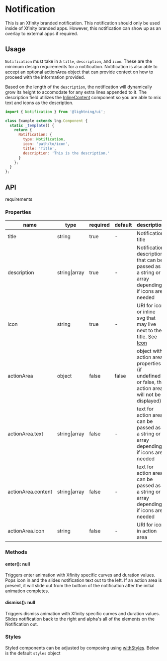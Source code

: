 
# Notification

This is an Xfinity branded notification. This notification should only be used inside of Xfinity branded apps. However, this notification can show up as an overlay to external apps if required.

## Usage

`Notification` must take in a `title`, `description`, and `icon`. These are the minimum design requirements for a notification. Notification is also able to accept an optional actionArea object that can provide context on how to proceed with the information provided.

Based on the length of the `description`, the notification will dynamically grow its height to accomodate for any extra lines appended to it. The description field utilizes the [InlineContent](?path=/docs/inlinecontent--basic) component so you are able to mix text and icons as the description.

```js
import { Notification } from '@lightning/ui';

class Example extends lng.Component {
  static _template() {
    return {
      Notification: {
        type: Notification,
        icon: 'path/to/icon',
        title: 'Title',
        description: 'This is the description.'
      }
    };
  }
};
```

<Canvas>
  <Story id="patterns-notification--basic" />
</Canvas>

## API
requirements
### Properties

name|type|required|default|description
--|--|--|--|--
title|string|true|-|Notification title
description|string\|array|true|-|Notification description that can be passed as a string or array depending if icons are needed
icon|string|true|-|URI for icon or inline svg that may live next to the title. See <a href="?path=/docs/icon--basic">Icon</a>
actionArea|object|false|false|object with action area properties (if undefined or false, the action area will not be displayed)
actionArea.text|string\|array|false|-|text for action area can be passed as a string or array depending if icons are needed
actionArea.content|string\|array|false|-|text for action area can be passed as a string or array depending if icons are needed
actionArea.icon|string|false|-|URI for icon in action area

### Methods

#### enter(): null

Triggers enter animation with Xfinity specific curves and duration values. Pops icon in and the slides notification text out to the left. If an action area is present, it will slide out from the bottom of the notification after the initial animation completes.

#### dismiss(): null
Triggers dismiss animation with Xfinity specific curves and duration values. Slides notification back to the right and alpha's all of the elements on the Notification out.

### Styles

Styled components can be adjusted by composing using [withStyles](?path=/docs/mixins-withstyles--basic). Below is the default `styles` object

<Theme theme={Notification.styles} />
